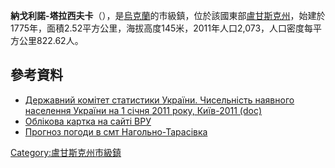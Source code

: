 {{No footnotes|time=2015-09-16T15:09:25+00:00}}
{{coord|47|59|40|N|39|28|23|E|scale:30000|display=title}}

'''納戈利諾-塔拉西夫卡'''（{{lang-uk|Нагольно-Тарасівка}}），是[[烏克蘭|烏克蘭]]的市級鎮，位於該國東部[[盧甘斯克州|盧甘斯克州]]，始建於1775年，面積2.52平方公里，海拔高度145米，2011年人口2,073，人口密度每平方公里822.62人。

==參考資料==
*[https://web.archive.org/web/20121010205321/http://stat6.stat.lviv.ua/PXWEB2007/ukr/publ/2011/chnas.zip Державний комітет статистики України. Чисельність наявного населення України на 1 січня 2011 року, Київ-2011 (doc)]
* [http://gska2.rada.gov.ua/pls/z7502/A005?rdat1=20.10.2003&rf7571=19010 Облікова картка на сайті ВРУ]{{dead link|date=2018年4月 |bot=InternetArchiveBot |fix-attempted=yes }}
* [http://weather.in.ua/ua/lyganskaja/16531 Прогноз погоди в смт Нагольно-Тарасівка] {{Wayback|url=http://weather.in.ua/ua/lyganskaja/16531 |date=20160305073015 }}

{{DEFAULTSORT:Нагольно-Тарасівка}}
[[Category:盧甘斯克州市級鎮|Category:盧甘斯克州市級鎮]]


{{Luhansk-geo-stub}}